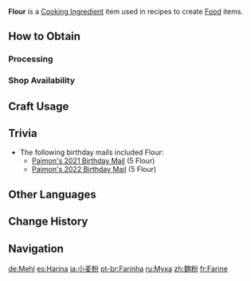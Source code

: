 {{Item Infobox
|id          = 110001
|image       = Item Flour.png
|type        = Cooking Ingredients
|invCategory = Materials
|description = A powder ground from wheat. No matter what it goes into it brings a sense of satisfaction to the diner.
|rarity      = 1
|source1     = [[Processing]]
|source2     = {{Sold By}}
}}
'''Flour''' is a [[Cooking Ingredient]] item used in recipes to create [[Food]] items.

==How to Obtain==
===Processing===
{{Recipe
|type = Processing
|Wheat = 1
|time = 1
|sort = Wheat
}}

===Shop Availability===
{{Shop Availability}}

==Craft Usage==
{{Craft Usage}}

==Trivia==
*The following birthday mails included Flour:
**[[Birthday/Paimon#It's Paimon's Birthday!|Paimon's 2021 Birthday Mail]] (5 Flour)
**[[Birthday/Paimon#It's Paimon's Birthday!_2|Paimon's 2022 Birthday Mail]] (5 Flour)

==Other Languages==
{{Other Languages
|default_hidden = 1
|en      = Flour
|zhs     = 面粉
|zhs_rm  = Miànfěn
|zht     = 麵粉
|zht_rm  = Miànfěn
|ja      = 小麦粉
|ja_rm   = Komugiko
|ko      = 밀가루
|ko_rm   = Milgaru
|es      = Harina
|fr      = Farine
|ru      = Мука
|th      = Flour
|vi      = Bột Mì
|de      = Mehl
|id      = Flour
|pt      = Farinha
}}

==Change History==
{{Change History|1.0}}

==Navigation==
{{Material Navbox|type=Crafting Materials}}

[[de:Mehl]]
[[es:Harina]]
[[ja:小麦粉]]
[[pt-br:Farinha]]
[[ru:Мука]]
[[zh:麵粉]]
[[fr:Farine]]